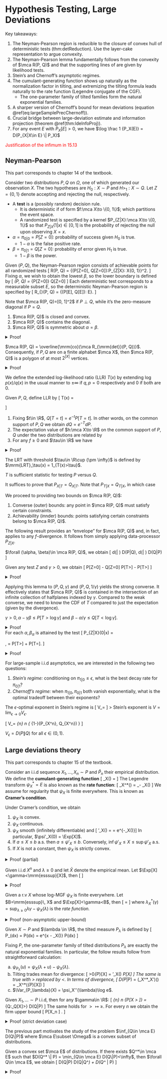 # Hypothesis Testing, Large Deviations

Key takeaways:

1. The Neyman-Pearson region is reducible to the 
    closure of convex hull of deterministic tests \ref(thm:detReduction). 
    Use the layer-cake representation to argue convexity. 
2. The Neyman-Pearson lemma fundamentally follows from the 
    convexity of $\mca R(P, Q)$ and that the supporting 
    lines of are given by likelihood tests.
3. Stein's and Chernoff's asymptotic regimes. 
4. The cumulant-generating function shows up naturally as the 
    normalization factor in tilting, and extremizing the tilting 
    formula leads naturally to the rate function (Legendre 
    conjugate of the CGF). 
    - The one-parameter family of tilted families form the natural 
    exponential families. 
5. A sharper version of Chernoff's bound for mean 
    deviations (equation \@ref(eq:largeSamplePrecChernoff)). 
6. Crucial bridge between large-deviation estimate and 
    information projection (theorem \@ref(thm:ldeInfoProj)). 
7. For any event $E$ with $P_X[E]>0$, we have 
    $\log \frac 1 {P_X(E)} = D(P_{X|X\in E} \| P_X)$

<span style="color:red">
Justification of the infimum in 15.13
</span>

## Neyman-Pearson {#npFormulation -}

This part corresponds to chapter 14 of the textbook. 

:::{.definition name="NP formulation of BHT"}
Consider two distributions $P, Q$ on $\Omega$, one 
of which generated our observation $X$. 
The two hypotheses are $H_0:X\sim P$ and $H>_1:X\sim Q$. 
Let $Z=\{0, 1\}$ denote accepting and rejecting 
the null, respectively. 

- A **test** is a (possibly random) decision rule. 
    - It is deterministic if of form $f:\mca X\to \{0, 1\}$; 
    which partitions the event space. 
    - A randomized test is specified by a 
    kernel $P_{Z|X}:\mca X\to \{0, 1\}$ so that $P_{Z|X}(1|x)\in [0, 1]$ 
    is the probability of rejecting the null upon observing $X=x$. 
- $\alpha = \pi_{0|0} = P[Z=0]$: probability of success given $H_0$ is true. 
    - $1 - \alpha$ is the false positive rate. 
- $\beta = \pi_{0|1} = Q[Z=0]$: probability of error given $H_1$ is true. 
    - $1-\beta$ is the power. 
:::

:::{.definition name="Neyman-Pearson region"}
Given $(P, Q)$, the Neyman-Pearson region consists of achievable 
points for all randomized tests 
\[ 
    \mca R(P, Q) = \{(P[Z=0], Q[Z=0]):\forall P_{Z|X}:
    \mca X\to \{0, 1\}\}\subset [0, 1]^2. 
\] 
Fixing $\alpha$, we wish to obtain the lowest $\beta$, so the 
lower boundary is defined by 
\[ 
    \beta_\alpha(P, Q) = \inf_{P[Z=0]\geq \alpha} Q[Z=0]
\] 
Each deterministic test corresponds to a measurable subset $E$, 
so the deterministic Neyman-Pearson region is specified by 
\[ 
    \mca R_{\mrm{det}}(P, Q) = \{(P[E], Q[E]): E\text{ measurable}\}. 
\] 
:::
Note that $\mca R(P, Q)=[0, 1]^2$ if $P\perp Q$, while it's the 
zero-measure diagonal if $P=Q$. 

:::{.proposition name="properties of the NP region"}

1. $\mca R(P, Q)$ is closed and convex. 
2. $\mca R(P, Q)$ contains the diagonal. 
3. $\mca R(P, Q)$ is symmetric about $\alpha=\beta$. 
:::
<details>
<summary>Proof</summary>
Given $(\alpha_0, \beta_0), (\alpha_1, \beta_1)\in \mca R(P, Q)$ 
corresponding to tests $P_{Z_0|X}, P_{Z_1|X}$, and randomizing between 
the two tests yield the desired convexity. Closeness is established later. 
Testing by random guessing $Z\sim \mrm{Ber}(1-\alpha)\perp X$ achieves 
$(\alpha, \alpha)$. To establish symmetry, $P_{1-Z|X}$ 
achieves $(1-\alpha, 1-\beta)$. 
</details>

:::{.theorem #detReduction name="reduction to deterministic tests"}
$\mca R(P, Q) = \overline{\mrm{co}(\mca R_{\mrm{det}}(P, Q))}$. 
Consequently, if $P, Q$ are on a finite alphabet $\mca X$, then 
$\mca R(P, Q)$ is a polygon of at most $2^{|X|}$ vertices. 
:::
<details>
<summary>Proof</summary>
To prove the nontrivial direction $\subset$, given any 
randomized $P_{Z|X}$, define $g:\mca X\to [0, 1]$ 
by $g(x) = P_{Z|X}(0|X)$, the 
\begin{align}
    P[Z=0] &= \sum_x g(x)P(x) = \Exp_P[g] = \int_0^1 P[g\geq t ]\, dt \\ 
    Q[Z=0] &= \Exp_Q[g] = \int_0^1 Q[g\geq t]\, dt 
\end{align}
The last inequality holds because for any nonnegative r.v, 
it has an integral representation in terms of indicator r.v's $1_{U\geq t}$ 
by $U = \int_0^\infty 1_{U\geq t}\, dt$ so 
\begin{align}
    \Exp[U] = \Exp\left[\int_0^\infty 1_{U\geq t}\, dt\right] 
    = \int_0^\infty \Exp[1_{U\geq t}]\, dt 
\end{align}
Thus $(P[Z=0], Q[Z=0])$ is a mixture of points 
$(P[g\geq t], Q[g\geq t])\in \mca R_{\mrm{det}}$ thus in the closure of 
the convex hull. 
</details> 

We define the extended log-likelihood ratio (LLR) $T(x)$ 
by extending $\log p(x)/q(x)$ in the usual 
manner to $\pm \infty$ if $q, p=0$ respectively and $0$ if both are $0$. 

:::{.definition name="(extended) log-likelihood ratio (LLR)"}
Given $P, Q$, define LLR by 
\[ 
    T(x) = \begin{cases}
        0 & q(x) = p(x) = 0 \\ 
        \infty & q(x) = 0 \\
        -\infty & p(x) = 0 \\
        \log \df{p(x)}{q(x)} 
    \end{cases}
\] 
:::

:::{.theorem #llrProperties name="properties of LLR, change of measures"}

1. Fixing $t\in \R$, $Q[T=t] = e^{-t} P[T=t]$. In other words, 
    on the common support of $P, Q$ we obtain 
    $dQ = e^{-T} dP$. 
2. The expectation value of $h:\mca X\to \R$ on the common 
    support of $P, Q$ under the two distributions are related by 
\begin{align}
    \Exp_Q\left[h \cdot 1_{T> -\infty}\right] 
    = \Exp_P[h\cdot e^{-T}], \quad 
    \Exp_P[h \cdot 1_{T<+\infty}] = \Exp_Q[h \cdot e^T]
\end{align}
3. For any $f\geq 0$ and $\tau\in \R$ we have 
\begin{align}
    \Exp_Q[f \cdot 1_{T\geq \tau}] \leq 
    e^{-\tau} \Exp_P[f\cdot 1_{T\geq \tau}], \quad 
    e^{-\tau} \Exp_P[f\cdot 1_{T\leq  \tau}] \leq 
    \Exp_Q[f\cdot 1_{T\leq \tau}]
\end{align}
:::
<details>
<summary>Proof</summary>
To prove (1), compute 
\begin{align}
    Q[T=t] &= \sum Q(x) 1\left[\log \df{P(x)}{Q(x)} = t\right] 
    = \sum Q(x) 1\left[e^t Q(x) = P(x)\right] \\ 
    &= e^{-t} \sum P(x) 1[e^t Q(x)=P(x)] = e^{-t}P[T=t]
\end{align}
From the definition, note that $Q[T=\infty]=P[T=-\infty]=0$. 
Then we can w.l.o.g. operate on the common support $R$ of 
$P, Q$, on which $dQ = e^{-T}\, dP$ 
\[ 
    \Exp_Q[h\cdot 1_{T>-\infty}] 
    = \int_R h\, dQ = \int_R e^{-T} h\, dP = \Exp_P [h\cdot e^{-T}]
\] 
The second equation is proved similarly. 
Onto (3), for the first inequality, 
substitute $h\mapsto f\cdot 1_{T\geq \tau}$ 
and $h\mapsto f\cdot 1_{T\leq \tau}$ 
to part (2) to obtain 
\begin{align}
    \Exp_Q[f\cdot 1_{T\geq \tau}] 
    &= \Exp_P[f\cdot 1_{T\geq \tau} e^{-T}] 
    \leq e^{-\tau} \, \Exp_P[f\cdot 1_{T\geq \tau}] \\ 
    \Exp_P[f\cdot 1_{T\leq \tau}] 
    &= \Exp_Q[f\cdot 1_{T\leq \tau} e^T] 
    \leq e^\tau \Exp_Q[f\cdot 1_{T\leq \tau}]
\end{align}
</details> 

:::{.definition name="likelihood ratio test"}
The LRT with threshold $\tau\in \R\cup {\pm \infty}$ is defined by 
$\mrm{LRT}_\tau(x) = 1_{T(x)>\tau}$. 
:::

:::{.corollary name="sufficiency"}
$T$ is sufficient statistic for testing $P$ versus $Q$. 
:::
It suffices to prove that $P_{X|T}=Q_{X|T}$. 
Note that $P_{T|X}=Q_{T|X}$, in which case 
\begin{align}
    P_{X|T}(x|t) 
    &= \df{P_X(x) P_{T|X}(t|x)}{P_T(t)} 
    = \df{P_X(x) 1[dP/dQ = e^t]}{P_T(t)} \\ 
    &= \df{e^t Q(x) 1[dP/dQ = e^t]}{P_T(t)} 
    = \df{Q_{XT}(x, t)}{e^{-t}P_T(t)} = Q_{X|T}(x|t)
\end{align}

We proceed to providing two bounds on $\mca R(P, Q)$: 

1. Converse (outer) bounds: any point in $\mca R(P, Q)$ 
    must satisfy certain constraints. 
2. Achievability (innder) bounds: points satisfying certain 
    constraints belong to $\mca R(P, Q)$. 

The following result provides an "envelope" for $\mca R(P, Q)$ 
and, in fact, applies to any $f$-divergence. It follows 
from simply applying data-processor $P_{Z|X}$. 

:::{.theorem name="weak converse"}
$\forall (\alpha, \beta)\in \mca R(P, Q)$, we obtain 
\[ 
    d(\alpha \| \beta) \leq D(P\|Q), \quad 
    d(\beta \| \alpha) \leq D(Q\|P) 
\] 
:::

:::{.lemma}
Given any test $Z$ and $\gamma>0$, we obtain 
\[ 
    P[Z=0] - \gamma Q[Z=0] \leq P[T>\log \gamma] 
    \iff \alpha - \gamma \beta \leq P[T>\log \gamma]
\] 
:::
<details>
<summary>Proof</summary>
Let $\tau = \log \gamma$, apply theorem \@ref(thm:llrProperties) 
to obtain 
\[ 
    P[Z=0, T\leq \tau] \leq \gamma Q[Z=0, T\leq \tau]
\] 
Decomposing the marginal $P[Z=0]=P[Z=0, T\leq \tau] + P[Z=0, T>\tau]$ yields 
\[ 
    P[Z=0] - \gamma Q[Z=0] 
    \leq P[Z=0, T>\tau] - Q[Z=0, T>\tau]  \leq P[T>\tau]
\] 
</details>

Applying this lemma to $(P, Q, \gamma)$ and $(P, Q, 1/\gamma)$ yields 
the strong converse. It effectively states that $\mca R(P, Q)$ 
is contained in the intersection of an infinite collection of 
halfplanes indexed by $\gamma$. 
Compared to the weak converse, we need to know the CDF of $T$ 
compared to just the expectation (given by the divergence). 

:::{.theorem name="strong converse"}
$\gamma>0, \alpha - \gamma \beta \leq P[T>\log \gamma]$ and 
$\beta - \alpha/\gamma \leq Q[T<\log \gamma]$. 
:::
<details>
<summary>Proof</summary>
Proceeding to achievability, a convex set can be efficiently 
dscribed by its supporting hyperplanes. Characte>rizing $\mca R(P, Q)$ 
is thus equivalent to solving, for each $t>0$, 
\[ 
    \min_{(\alpha, \beta)\in \mca R(P, Q)} t\beta - \alpha. 
\] 
To see this, this is looking for the minimal $y$-intercept $c$ 
of $(1, -t)$ such that $t\beta = \alpha + c$ for 
some $(\alpha, \beta) \in \mca R(P, Q)$. This is equivalent to 
minimizing weighted probability of error with $(1-\alpha, \beta)$ 
weighted by $(1, t)$. To solve this, 
\begin{align}
    \alpha^* - t\beta^* 
    = \max_{P_{Z|X}} \sum_{x\in \mca X} \left[
        P(x) - t Q(x)
    \right] P_{Z|X}(0|X)
    = \sum_{x\in \mca X} \max[0, P(X) - tQ(X)]
\end{align}
The last equality follows from the obvious choice 
\[ 
    P_{Z|X}^*(0|x) = 1\left\{
        P(x) \geq tQ(x) 
    \right\} = 1_{T\geq \log t}. 
\] 
</details>

:::{.theorem #npLemma name="Neyman-Pearson lemma"}
For each $\alpha, \beta_\alpha$ is attained by the test 
\[ 
    P_{Z|X}(0|x) = \begin{cases}
        1 & T>\tau \\ 
        \lambda & T=\tau \\ 
        0 & T < \tau 
    \end{cases}, \quad \alpha = P[T>\tau] + \lambda P[T=\tau]. 
\] 
:::
<details>
<summary>Proof</summary>
Fixing $\tau\in \R$, let $t=e^\tau$. Given any 
test $P_{Z|X}$, write $g(x) = P_{Z|X}(0|x)$ be the claimed 
probability of the null. We wish to show that 
\[ 
    \alpha = E_P[g] = P[T>\tau] + \lambda P[T=\tau] 
    \implies \beta = \Exp_Q[g] \geq Q[T>\tau] + \lambda Q[T=\tau]. 
\] 
Apply theorem \@ref(thm:llrProperties) twice yields 
\begin{align}
    \beta 
    &= \Exp_Q[g\cdot 1_{T>\tau}] + \Exp_Q[g\cdot 1_{T\leq \tau}]
    \geq \Exp_Q[g\cdot 1_{T>\tau}] + 
    \df 1 t \Exp_P[g\cdot 1_{T\leq \tau}] \\ 
    &= \Exp_Q[g\cdot 1_{T>\tau}] + \df 1 t \left(
        \Exp_P\left[(1-g) 1_{T>\tau}\right] 
        + \lambda P[T=\tau]
    \right) \\ 
    &\geq 
    \Exp_Q[g\cdot 1_{T>\tau}] + \Exp_Q[(1-g) 1_{T>\tau}] 
    + \lambda Q[T=\tau]  \\ 
    &= Q[T>\tau] + \lambda Q[T=\tau]
\end{align}
Inspecting the saturation conditions yield the LLR 
test as claimed. 
</details>

:::{.definition name="asymptotic regimes"}
For large-sample i.i.d asymptotics, we are interested 
in the following two questions: 

1. _Stein's regime:_ conditioning on $\pi_{1|0}\leq \epsilon$, 
    what is the best decay rate for $\pi_{0|1}$?
2. _Chernoff's regime:_ when $\pi_{1|0}, \pi_{0|1}$ both 
    vanish exponentially, what is the optimal tradeoff between 
    their exponents?
:::

:::{.definition name="Stein's exponent"}
The $\epsilon$-optimal exponent in Stein's regime is 
\[ 
    V_\epsilon = \sup[
        E: \exists n_0:\forall n\geq n_0, \exists 
        P_{Z|X^n} \text{ such that } \alpha > 1 - \epsilon, 
        \beta < e^{-nE}
    ]
\] >
Stein's exponent is $V=\lim_{\epsilon\to 0}V_\epsilon$. 
:::

:::{.proposition name="equivalent definition of Stein's exponent"}
\[ 
    V_\epsilon = \liminf_{n\to \infty} \df 1 n \log \df 1 {
        \beta_{1-\epsilon}(P_{X^n}, Q_{X^n})
    }
\] 
:::

:::{.theorem name="Stein's lemma"}
$V_\epsilon = D(P\|Q)$ for all $\epsilon \in (0, 1)$. 
:::

## Large deviations theory {-}
This part corresponds to chapter 15 of the textbook. 

Consider an i.i.d sequence $X_1, \dots, X_n\sim P$ and 
$\hat P_n$ their empirical distribution. 
We define the **cumulant-generating function** 
\[ 
    \psi_X(\lambda) = \log \Exp[e^{\lambda X}]
\] 
The Legendre transform $\psi_X^*=E$ is also known as 
the **rate function**: 
\[ 
    \psi_X^*(\lambda) = \sup_\lambda \lambda \gamma - \psi_X(\lambda) 
\] 
We assume for regularity that $\psi_X$ is finite everywhere. 
This is known as **Cramer's condition**. 

:::{.definition name="CGF properties"}
Under Cramer's condition, we obtain 

1. $\psi_X$ is convex. 
2. $\psi_X$ continuous. 
3. $\psi_X$ smooth (infinitely differentiable) and 
\[ 
    \psi'_X(\lambda) = \df{\Exp[X e^{\lambda X}]}{\Exp[\exp(\lambda X)]} 
    = e^{-\psi_X(\lambda)}\Exp[X e^{\lambda X}]
\] 
    In particular, $\psi'_X(0) = \Exp[X]$. 
4. If $a\leq X\leq b$ a.s. then $a\leq \psi'_X\leq b$. 
    Conversely, $\inf \psi'_X \leq X\leq \sup \psi'_X$ a.s. 
5. If $X$ is not a constant, then $\psi_X$ is strictly convex. 
:::
<details>
<summary>Proof (partial)</summary>
1. Fix $\theta\in (0, 1)$, define the $L_p$ norm of a r.v. by 
$\|U\|_p = \left(\Exp |U|^p\right)^{1/p}$. Apply Holder's 
inequality $\Exp|UV| \leq \|U\|_p\|V\|_q$ with 
$(p, q) = (1/\theta, 1/\bar \theta)$ yields 
\begin{align}
    \Exp|e^{\lambda_1/p + \lambda_2/q}|
    \leq \| e^{\lambda_1 X/p}\|_p \| e^{\lambda_2 X/q}\|_q 
    = \Exp[e^{\lambda_1 X}]^\theta \Exp[e^{\lambda_x X}]^{\bar \theta}
\end{align}
Take the logarithm on both sides to obtain complexity. 
2. A convex function must be continuous on the interior of its domain. 
3. To first demonstrate that $\Exp|X e^{\lambda X}|$ exists, 
    note that $e^{|X|} \leq e^X + e^{-X}$, then 
    \[ 
        |X e^{\lambda X}| \leq e^{(\lambda+1)X} \leq e^{(\lambda+1)X} 
        + e^{-(\lambda + 1)X}
    \] 
    both quantities are absolutely integrable. 
    Next, $u\mapsto \Exp|X e^{uX}|$ is integrable on $[0, \lambda]$, 
    then applying Fubini yields 
    \begin{align}
        e^{\psi_X(\lambda)} 
        &= \Exp[e^{\lambda X}] = \Exp \left[
            1 + \int_0^\lambda X e^{uX}\, du 
        \right] = 1 + \int_0^\lambda \Exp[X e^{uX}]\, du \\ 
        \psi'_X(\lambda) e^{\psi_X(\lambda)} 
        &= \Exp[X e^{\lambda X}]
    \end{align}
4. $A\leq X\leq B\implies \psi'_X(\lambda) \in [A, B]$ by applying part (3). 
5. The converse of (4) and (5) omitted. 
</details>

:::{.lemma #chernoff name="Chernoff bound"}
Given i.i.d $X^n$ and $\lambda \geq 0$ and let $\bar X$ denote 
the empirical mean. Let $\Exp[X]<\gamma<\mrm{esssup}[X]$, then 
\[ 
    \Pr \left[
        \bar X \geq \gamma 
    \right] \leq \exp \left[-n\lambda \gamma + n \psi_X(\lambda)\right]
\] 
:::
<details>
<summary>Proof</summary>
Apply Morkov's inequality $\Pr[X\geq a]\leq \df 1 a \Exp[X]$ 
after exponentiating the inequality; 
note that $\log \Exp[\exp(n\lambda \bar X)] 
= \log \phi_{X^n}(\lambda) = n\psi_X(\lambda)$. 
\begin{align}
    \Pr[n\bar X\geq n\gamma] 
    &= \Pr[\exp(n\lambda \bar X) \geq \exp(n\lambda \gamma)] \\ 
    &\leq \exp(-n\lambda \gamma) \Exp[\exp(n\lambda \bar X)] \\ 
    &= \exp \left(-n\lambda \gamma + n\psi_X(\lambda)\right)
\end{align}
</details>

:::{.theorem name="large-sample mean deviations"}
Given a r.v $X$ whose log-MGF $\psi_X$ 
is finite everywhere. Let $B=\mrm{esssup}\, X$ and $\Exp[X]<\gamma<B$, then 
\[ 
    \Pr\left[\df 1 n \sum_{j=1}^n X_j \geq \gamma\right]
    = \exp \left[-nE(\gamma) + o(n)\right]
\] 
where $\lambda_X^*(\gamma) = \sup_{\lambda \geq 0} 
\lambda \gamma - \psi_X(\lambda)$ is the _rate function._
:::
<details>
<summary>Proof (non-asymptotic upper-bound) </summary>
Recalling the Chernoff bound (lemma \@ref(lem:chernoff)), 
we obtain $\Pr[\bar X\geq \gamma]
\leq \exp[-n\lambda \gamma + n\psi_X(\lambda)]$. Optimize 
over $\lambda$ naturally yields the Legendre transform $\psi_X^*$ 
which is _non-asymptotic_: 
\[ 
    \Pr[\bar X\geq \gamma] \leq \exp[-n \psi_X^*(\gamma)]
    (\#eq:largeSamplePrecChernoff)
\] 
</details>

:::{.definition name="tilting"}
Given $X\sim P$ and $\lambda \in \R$, the tilted measure 
$P_\lambda$ is defined by 
\[ 
    P_\lambda(dx) 
    = \df{e^{\lambda x}}{\Exp[e^{\lambda x}]} P(dx) 
    = e^{\lambda x - \psi_X(\lambda)} P(dx)
\] 
:::

Fixing $P$, the one-parameter family of tilted distributions $P_\lambda$ 
are exactly the natural exponential families. In particular, the 
follow results follow from straightforward calculation: 

:::{.theorem name="properties of NEF"}
a. $\psi_{P_\lambda}(u) = \psi_X(\lambda + u) - \psi_X(\lambda)$. 
b. Tilting trades mean for divergence: 
\[ 
    \lambda>0\implies \Exp_{P_\lambda}[X] = \psi'_X(\lambda) \geq \Exp_P[X]
\] 
The same is true with $>$ replaced by $<$. In terms of divergence, 
\[ 
    D(P_\lambda \|P) = (\psi_X^*\circ \psi_X')(\lambda) 
    = \psi_X^*(\Exp_{P_\lambda}[X])
\] 
c. $\Var_{P_\lambda}(X) = \psi_X''(\lambda)\log e$. 
:::

:::{.theorem #ldeInfoProj name="large-deviation estimate is related to information projection"}
Given $X_1, \dots\sim P$ i.i.d, then for any $\gamma\in \R$: 
\[ 
    \lim_{n\to \infty} \df 1 n \log \df 1 {P[\bar X > \gamma]} 
    = \inf_{Q:\Exp_Q[X]>\gamma} D(Q\|P) 
\] 
The same holds for $>\mapsto \geq$. For every $n$ we obtain the firm upper bound 
\[ 
    P[\bar X_n \geq \gamma] \leq \exp \left[-n \inf_{\Exp_Q[X]\geq \gamma} D(Q\|P)\right]. 
\] 
:::
<details>
<summary>Proof (strict deviation case)</summary>
The inequalities hold trivially if events have zero probability. 
Let $P[E_n]$ be the probability that the empirical mean with $n$ 
samples is greater than $\gamma$. 

To prove the lower bound, fix $Q$ such that $\Exp_Q[X]>\gamma$. 
Start by applying DPI 
\begin{align}
    -\log 2 + Q[E_n] \log \df 1 {P[E_n]} 
    &\leq d(Q[E_n]\|P[E_n]) \leq D(Q_{X^n}\| P_{X^n}) = nD(Q\|P) \\ 
    \log P[E_n] 
    &\leq \df{-nD(Q\|P) - \log 2}{Q[E_n]}
\end{align}
Also note that by WLLN, $Q[E_n] = 1 - o(1)$. 
Optimize over $Q$ to obtain (here $\limsup$ creeps in 
in order to combat the $-\log2$ and $Q[E_n]\approx 1$ factors. 
\[
    \limsup_{n\to \infty} 
    \df 1 n \log \df 1 {P[E_n]} 
    \leq \inf_{\Exp_Q[X]>\gamma} D(Q\|P)
\] 
To prove the upper bound, crucially note that for any event $E$ 
with $P_X[E]>0$, we have 
$\log \frac 1 {P_X(E)} = D(P_{X|X\in E} \| P_X)$. 
Define $\tilde P_{X^n} = P_{X^n|\bar X>\gamma}$, then 
\[ 
    \log \df 1 {P[E_n]} = D(\tilde P_{X^n} \| P_{X^n}) 
    = \inf_{\Exp_{Q^n}[\bar X]>\gamma} D(Q_{X^n} \| P_{X^n}) 
\] 
The last infimum problem tensorizes by the tensorization 
property of products in the second argument and convexity 
in the first argument in the KL-divergence: 
\[ 
    D(Q_{X^n} \| P_{X^n}) 
    \geq \sum_{j=1}^n D(Q_{X_j} \| P) \geq nD(\bar Q \| P)
\] 
This yields the desired inequality 
\[ 
    \log \df 1 {P[E_n]} 
    = \inf_{\Exp_{Q^n}[\bar X]>\gamma} D(Q_{X^n} \| P_{X^n})
    = n\inf_{\Exp_Q[X]\geq \gamma} D(Q\|P) 
\] 
</details>

The previous part motivates the study of the problem 
$\inf_{Q\in \mca E} D(Q\|P)$ where $\mca E\subset \Omega$ 
is a convex subset of distributions. 

:::{.theorem name="orthogonality of information projection"}
Given a convex set $\mca E$ of distributions. 
If there exists $Q^*\in \mca E$ such that 
$D(Q^* \| P) = \min_{Q\in \mca E} D(Q\|P)<\infty$, 
then $\forall Q\in \mca E$, we obtain 
\[ 
    D(Q\|P) \geq D(Q\|Q^*) + D(Q^* \| P)
\] 
:::
<details>
<summary>Proof</summary>
Consider the nontrivial case $D(Q^* \| P) \leq D(Q\|P)<\infty$. 
For $\lambda\in [0, 1]$, consider the convex combination 
$Q^{(\lambda)} = \bar \lambda Q^* + \lambda Q$. By $Q^*$ 
being the minimizer of $D(Q\|P)$, we obtain 
\[ 
    0 \leq \df d {d\lambda}\bigg|_{\lambda=0} D(Q^{(\lambda)} \| P)
    = D(Q\|P) - D(Q\|Q^*) - D(Q^* \| P)
\] 
</details>